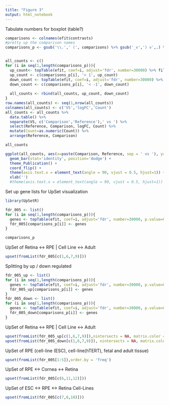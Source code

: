 ```yaml
---
title: "Figure 3"
output: html_notebook
---
```



Tabulate numbers for boxplot (table?)

```r
comparisons <- colnames(efit$contrasts)
#pretty up the comparison names
comparisons_p <- gsub('\\.',' (', comparisons) %>% gsub('_v',') v',.) %>% gsub('s_','s ',.) %>% gsub('$',')',.)


all_counts <- c()
for (i in seq(1,length(comparisons_p))){
  up_count<- topTable(efit, coef=i, adjust='fdr', number=30000) %>% filter(logFC > 1, adj.P.Val<0.05) %>% nrow()
  up_count <- c(comparisons_p[i], '> 1', up_count)
  down_count <- topTable(efit, coef=i, adjust='fdr', number=30000) %>% filter(logFC < -1, adj.P.Val<0.05) %>% nrow()
  down_count <- c(comparisons_p[i], '< -1', down_count)
  
  all_counts <- rbind(all_counts, up_count, down_count)
}
row.names(all_counts) <- seq(1,nrow(all_counts))
colnames(all_counts) <- c('VS','logFC','Count')
all_counts <- all_counts %>% 
  data.table() %>% 
  separate(VS, c('Comparison','Reference'),' vs ') %>% 
  select(Reference, Comparison, logFC, Count) %>% 
  mutate(Count=as.numeric(Count)) %>% 
  arrange(Reference, Comparison)

all_counts

ggplot(all_counts, aes(x=paste(Comparison, Reference, sep = ' vs '), y=Count, fill=logFC)) + 
  geom_bar(stat='identity', position='dodge') + 
  theme_Publication() + 
  coord_flip() + 
  theme(axis.text.x = element_text(angle = 90, vjust = 0.5, hjust=1)) +
  xlab('')
  #theme(axis.text.x = element_text(angle = 90, vjust = 0.5, hjust=1)) 
```

Set up gene lists for UpSet visualization
```r
library(UpSetR)

fdr_005 <- list()
for (i in seq(1,length(comparisons_p))){
  genes <- topTable(efit, coef=i, adjust='fdr', number=30000, p.value=0.05) %>% rownames_to_column('Gene') %>% .[['Gene']] %>% list()
  fdr_005[comparisons_p[i]] <- genes
}

comparisons_p
```



UpSet of Retina <-> RPE | Cell Line <-> Adult
```r
upset(fromList(fdr_005[c(1,6,7,9)]))
```

Splitting by up / down regulated
```r
fdr_005_up <- list()
for (i in seq(1,length(comparisons_p))){
  genes <- topTable(efit, coef=i, adjust='fdr', number=30000, p.value=0.05) %>% filter(logFC > 1) %>% rownames_to_column('Gene') %>% .[['Gene']] %>% list()
  fdr_005_up[comparisons_p[i]] <- genes
}
fdr_005_down <- list()
for (i in seq(1,length(comparisons_p))){
  genes <- topTable(efit, coef=i, adjust='fdr', number=30000, p.value=0.05) %>% filter(logFC < -1) %>% rownames_to_column('Gene') %>% .[['Gene']] %>% list()
  fdr_005_down[comparisons_p[i]] <- genes
}

```


UpSet of Retina <-> RPE | Cell Line <-> Adult
```r
upset(fromList(fdr_005_up[c(1,6,7,9)]),nintersects = NA, matrix.color = '#7fc97f', mainbar.y.max=1500)
upset(fromList(fdr_005_down[c(1,6,7,9)]), nintersects = NA, matrix.color = '#ef3b2c',mainbar.y.max=1500)
```



















UpSet of RPE (cell-line (ESC), cell-line(hTERT), fetal and adult tissue)
```r
upset(fromList(fdr_005[1:5]),order.by = 'freq')
```

UpSet of RPE <-> Cornea <-> Retina
```r
upset(fromList(fdr_005[c(6,11,12)]))
```

UpSet of ESC <-> RPE <-> Retina Cell-Lines
```r
upset(fromList(fdr_005[c(7,8,10)]))
```

